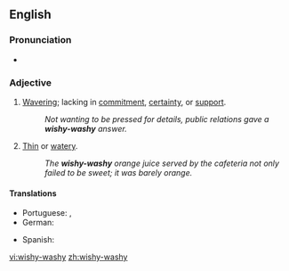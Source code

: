==English==

===Pronunciation===
*{{audio|en-us-wishy-washy.ogg|Audio (US)}}

===Adjective===
{{en-adj|wishy-washi|er}}

# [[waver|Waver]]ing; lacking in [[commitment]], [[certainty]], or [[support]].
#:''Not wanting to be pressed for details, public relations gave a '''wishy-washy''' answer.''
# [[Thin]] or [[watery]].
#:''The '''wishy-washy''' orange juice served by the cafeteria not only failed to be sweet; it was barely orange.''

====Translations====
{{trans-top|wavering or lacking in commitment, certainty, or support}}
*Portuguese: {{t+|pt|indeciso|m}}, {{t-|pt|enrolado|m}}
*German: {{t+|pt|Wischiwaschi|n}}
{{trans-mid}}
*Spanish: {{t+|es|indeciso|m}}
{{trans-bottom}}

{{trans-top|thin or watery}}
{{trans-mid}}
{{trans-bottom}}

[[vi:wishy-washy]]
[[zh:wishy-washy]]